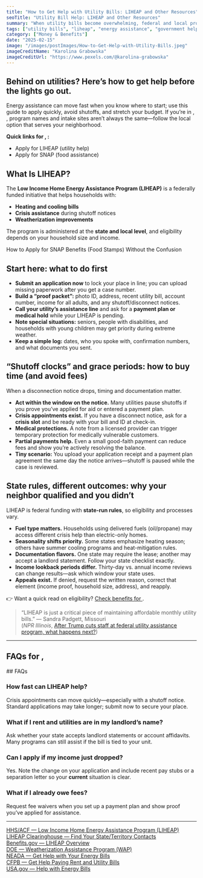 ```yaml
---
title: "How to Get Help with Utility Bills: LIHEAP and Other Resources"
seoTitle: "Utility Bill Help: LIHEAP and Other Resources"
summary: "When utility bills become overwhelming, federal and local programs like LIHEAP can offer energy assistance to low-income households. Learn how to apply, what’s covered, and where to find help."
tags: ["utility bills", "liheap", "energy assistance", "government help", "low income"]
category: ["Money & Benefits"]
date: "2025-02-15"
image: "/images/postImages/How-to-Get-Help-with-Utility-Bills.jpeg"
imageCreditName: "Karolina Grabowska"
imageCreditUrl: "https://www.pexels.com/@karolina-grabowska"
---
```


## Behind on utilities? Here’s how to get help before the lights go out.

Energy assistance can move fast when you know where to start; use this guide to apply quickly, avoid shutoffs, and stretch your budget. <IfLocation>If you’re in <City/>, <State/>, program names and intake sites aren’t always the same—follow the local option that serves your neighborhood.</IfLocation>

<BenefitsCtaBanner focus="housing" copy="You may qualify for help with heating, cooling, or energy bills through LIHEAP or local programs." />

<IfLocation>
<div className="not-prose my-12 p-4 rounded-xl border-[3px] bg-muted">
  <p className="mb-2"><strong>Quick links for <City/>, <State/>:</strong></p>
  <ul className="list-disc ml-5 space-y-1">
    <li><ResourceLink name="liheap">Apply for LIHEAP (utility help)</ResourceLink></li>
    <li><ResourceLink name="snap">Apply for SNAP (food assistance)</ResourceLink></li>
  </ul>
</div>
</IfLocation>

## What Is LIHEAP?

The **Low Income Home Energy Assistance Program (LIHEAP)** is a federally funded initiative that helps households with:

- **Heating and cooling bills**  
- **Crisis assistance** during shutoff notices  
- **Weatherization improvements**

The program is administered at the **state and local level**, and eligibility depends on your household size and income.

<CrossLink href="./how-to-apply-for-snap-benefits-food-stamps-without-the-confusion">How to Apply for SNAP Benefits (Food Stamps) Without the Confusion</CrossLink>

## Start here: what to do first
- **Submit an application now** to lock your place in line; you can upload missing paperwork after you get a case number.
- **Build a “proof packet”:** photo ID, address, recent utility bill, account number, income for all adults, and any shutoff/disconnect notices.
- **Call your utility’s assistance line** and ask for a **payment plan or medical hold** while your LIHEAP is pending.
- **Note special situations:** seniors, people with disabilities, and households with young children may get priority during extreme weather.
- **Keep a simple log:** dates, who you spoke with, confirmation numbers, and what documents you sent.

## “Shutoff clocks” and grace periods: how to buy time (and avoid fees)
When a disconnection notice drops, timing and documentation matter.
- **Act within the window on the notice.** Many utilities pause shutoffs if you prove you’ve applied for aid or entered a payment plan.
- **Crisis appointments exist.** If you have a disconnect notice, ask for a **crisis slot** and be ready with your bill and ID at check-in.
- **Medical protections.** A note from a licensed provider can trigger temporary protection for medically vulnerable customers.
- **Partial payments help.** Even a small good-faith payment can reduce fees and show you’re actively resolving the balance.
- **Tiny scenario:** You upload your application receipt and a payment plan agreement the same day the notice arrives—shutoff is paused while the case is reviewed.

## State rules, different outcomes: why your neighbor qualified and you didn’t
LIHEAP is federal funding with **state-run rules**, so eligibility and processes vary.
- **Fuel type matters.** Households using delivered fuels (oil/propane) may access different crisis help than electric-only homes.
- **Seasonality shifts priority.** Some states emphasize heating season; others have summer cooling programs and heat-mitigation rules.
- **Documentation flavors.** One state may require the lease; another may accept a landlord statement. Follow your state checklist exactly.
- **Income lookback periods differ.** Thirty-day vs. annual income reviews can change results—ask which window your state uses.
- **Appeals exist.** If denied, request the written reason, correct that element (income proof, household size, address), and reapply.

<IfLocation>
<div className="mt-3">👉 Want a quick read on eligibility? <a href="/tools/check-benefits" className="underline">Check benefits for <City/></a>.</div>
</IfLocation>

> “LIHEAP is just a critical piece of maintaining affordable monthly utility bills.”
> — Sandra Padgett, Missouri  
(*NPR Illinois*, [After Trump cuts staff at federal utility assistance program, what happens next?](https://www.nprillinois.org/2025-04-14/liheap-federal-layoffs-utility-assistance-funding))

---

<IfLocation>
  <h2>FAQs for <City/>, <State/></h2>
  <ResourceLink name="liheap" field="faqs" />
</IfLocation>

<IfNoLocation>
## FAQs
  
### How fast can LIHEAP help?
Crisis appointments can move quickly—especially with a shutoff notice. Standard applications may take longer; submit now to secure your place.

### What if I rent and utilities are in my landlord’s name?
Ask whether your state accepts landlord statements or account affidavits. Many programs can still assist if the bill is tied to your unit.

### Can I apply if my income just dropped?
Yes. Note the change on your application and include recent pay stubs or a separation letter so your **current** situation is clear.

### What if I already owe fees?
Request fee waivers when you set up a payment plan and show proof you’ve applied for assistance.
</IfNoLocation>

---

<div className="references">
<a href="https://acf.gov/ocs/programs/liheap" target="_blank" rel="noopener noreferrer">HHS/ACF — Low Income Home Energy Assistance Program (LIHEAP)</a><br />
<a href="https://liheapch.acf.gov/search-tool/state-territory" target="_blank" rel="noopener noreferrer">LIHEAP Clearinghouse — Find Your State/Territory Contacts</a><br />
<a href="https://www.benefits.gov/benefit/623" target="_blank" rel="noopener noreferrer">Benefits.gov — LIHEAP Overview</a><br />
<a href="https://www.energy.gov/scep/wap/weatherization-assistance-program" target="_blank" rel="noopener noreferrer">DOE — Weatherization Assistance Program (WAP)</a><br />
<a href="https://neada.org/billhelp/" target="_blank" rel="noopener noreferrer">NEADA — Get Help with Your Energy Bills</a><br />
<a href="https://www.consumerfinance.gov/housing/housing-insecurity/help-for-renters/get-help-paying-rent-and-bills/" target="_blank" rel="noopener noreferrer">CFPB — Get Help Paying Rent and Utility Bills</a><br />
<a href="https://www.usa.gov/help-with-energy-bills" target="_blank" rel="noopener noreferrer">USA.gov — Help with Energy Bills</a><br />
</div>